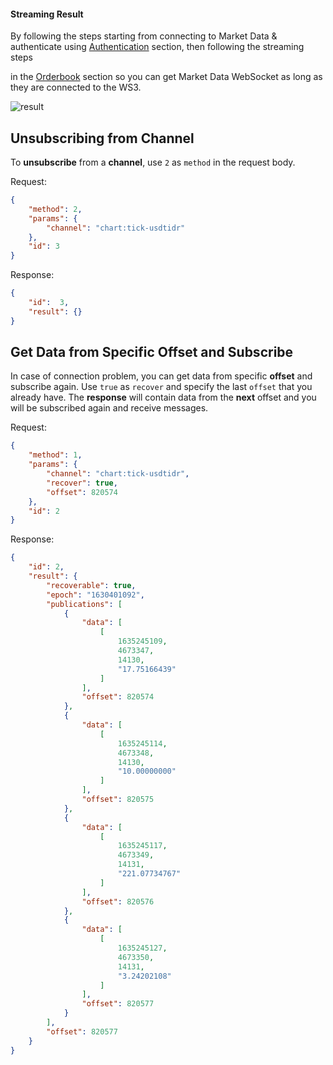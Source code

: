 #### Streaming Result

By following the steps starting from connecting to Market Data & authenticate using [Authentication](#authentication) section, then following the streaming steps 

in the [Orderbook](#orderbook) section so you can get Market Data WebSocket as long as they are connected to the WS3. 

![result](https://github.com/btcid/indodax-official-api-docs/blob/e4ddf92cc75d0fca3bfe501d17c8d95f09423ffc/assets/results.png)

## Unsubscribing from Channel

To **unsubscribe** from a **channel**, use `2` as `method` in the request body.

Request:

```json
{
    "method": 2,
    "params": {
        "channel": "chart:tick-usdtidr"
    },
    "id": 3
}
```

Response:

```json
{
    "id":  3,
    "result": {}
}
```

## Get Data from Specific Offset and Subscribe

In case of connection problem, you can get data from specific **offset** and subscribe again. Use `true` as `recover` and specify the last `offset` that you already have. The **response** will contain data from the **next** offset and you will be subscribed again and receive messages.

Request:

```json
{
    "method": 1,
    "params": {
        "channel": "chart:tick-usdtidr",
        "recover": true,
        "offset": 820574
    },
    "id": 2
}
```

Response:

```json
{
    "id": 2,
    "result": {
        "recoverable": true,
        "epoch": "1630401092",
        "publications": [
            {
                "data": [
                    [
                        1635245109,
                        4673347,
                        14130,
                        "17.75166439"
                    ]
                ],
                "offset": 820574
            },
            {
                "data": [
                    [
                        1635245114,
                        4673348,
                        14130,
                        "10.00000000"
                    ]
                ],
                "offset": 820575
            },
            {
                "data": [
                    [
                        1635245117,
                        4673349,
                        14131,
                        "221.07734767"
                    ]
                ],
                "offset": 820576
            },
            {
                "data": [
                    [
                        1635245127,
                        4673350,
                        14131,
                        "3.24202108"
                    ]
                ],
                "offset": 820577
            }
        ],
        "offset": 820577
    }
}
```

